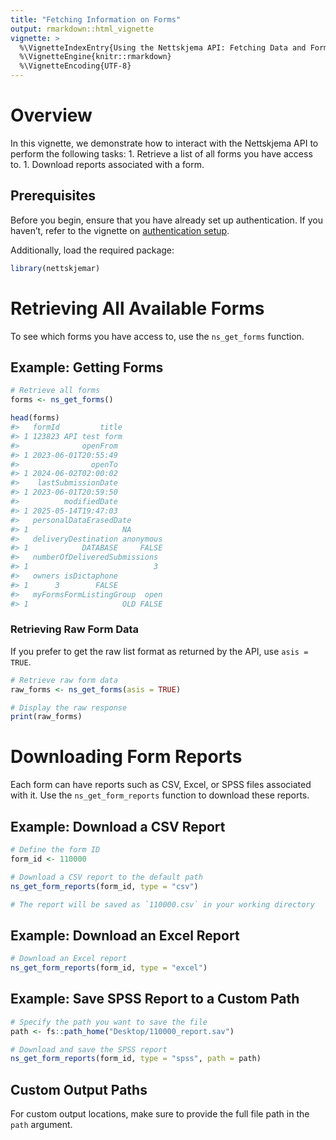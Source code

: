 ```yaml
---
title: "Fetching Information on Forms"
output: rmarkdown::html_vignette
vignette: >
  %\VignetteIndexEntry{Using the Nettskjema API: Fetching Data and Forms}
  %\VignetteEngine{knitr::rmarkdown}
  %\VignetteEncoding{UTF-8}
---
```




# Overview

In this vignette, we demonstrate how to interact with the Nettskjema API to perform the following tasks:
1. Retrieve a list of all forms you have access to.
1. Download reports associated with a form.


## Prerequisites

Before you begin, ensure that you have already set up authentication.
If you haven’t, refer to the vignette on [authentication setup](authentication.html).

Additionally, load the required package:

```r
library(nettskjemar)
```

# Retrieving All Available Forms

To see which forms you have access to, use the `ns_get_forms` function.

## Example: Getting Forms


``` r
# Retrieve all forms
forms <- ns_get_forms()

head(forms)
#>   formId         title
#> 1 123823 API test form
#>              openFrom
#> 1 2023-06-01T20:55:49
#>                openTo
#> 1 2024-06-02T02:00:02
#>    lastSubmissionDate
#> 1 2023-06-01T20:59:50
#>          modifiedDate
#> 1 2025-05-14T19:47:03
#>   personalDataErasedDate
#> 1                     NA
#>   deliveryDestination anonymous
#> 1            DATABASE     FALSE
#>   numberOfDeliveredSubmissions
#> 1                            3
#>   owners isDictaphone
#> 1      3        FALSE
#>   myFormsFormListingGroup  open
#> 1                     OLD FALSE
```

### Retrieving Raw Form Data

If you prefer to get the raw list format as returned by the API, use `asis = TRUE`.

```r
# Retrieve raw form data
raw_forms <- ns_get_forms(asis = TRUE)

# Display the raw response
print(raw_forms)
```

# Downloading Form Reports

Each form can have reports such as CSV, Excel, or SPSS files associated with it.
Use the `ns_get_form_reports` function to download these reports.

## Example: Download a CSV Report

```r
# Define the form ID
form_id <- 110000

# Download a CSV report to the default path
ns_get_form_reports(form_id, type = "csv")

# The report will be saved as `110000.csv` in your working directory
```

## Example: Download an Excel Report

```r
# Download an Excel report
ns_get_form_reports(form_id, type = "excel")
```

## Example: Save SPSS Report to a Custom Path

```r
# Specify the path you want to save the file
path <- fs::path_home("Desktop/110000_report.sav")

# Download and save the SPSS report
ns_get_form_reports(form_id, type = "spss", path = path)
```

## Custom Output Paths

For custom output locations, make sure to provide the full file path in the `path` argument.


